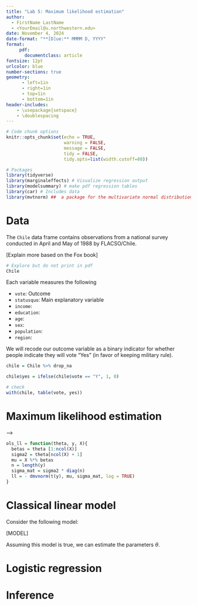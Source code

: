 ```yaml
---
title: "Lab 5: Maximum likelihood estimation"
author: 
  - FirstName LastName
  - <YourEmail@u.northwestern.edu>
date: November 4, 2024
date-format: "**[D]ue:** MMMM D, YYYY"
format: 
     pdf:
       documentclass: article
fontsize: 12pt
urlcolor: blue
number-sections: true
geometry:
      - left=1in
      - right=1in
      - top=1in
      - bottom=1in
header-includes:
    - \usepackage{setspace}
    - \doublespacing
---
```


```r
# Code chunk options
knitr::opts_chunk$set(echo = TRUE, 
                      warning = FALSE,
                      message = FALSE,
                      tidy = FALSE,
                      tidy.opts=list(width.cutoff=80))

# Packages
library(tidyverse)
library(marginaleffects) # Visualize regression output
library(modelsummary) # make pdf regression tables
library(car) # Includes data
library(mvtnorm) ##  a package for the multivariate normal distribution

```


# Data

The `Chile` data frame contains observations from a national survey conducted in April and May of 1988 by FLACSO/Chile. 

[Explain more based on the Fox book]

```r
# Explore but do not print in pdf
Chile
```

Each variable measures the following

- `vote`: Outcome
- `statusquo`: Main explanatory variable
- `income`:
- `education`:
- `age`:
- `sex`: 
- `population`:
- `region`:

We will recode our outcome variable as a binary indicator for whether people indicate they will vote "Yes" (in favor of keeping military rule).

```r
chile = Chile %>% drop_na

chile$yes = ifelse(chile$vote == "Y", 1, 0)

# check
with(chile, table(vote, yes))
```


# Maximum likelihood estimation

<!-- MLE by hand, then gaussian -->
<!-- https://github.com/gustavo-diaz/531-explorations/blob/spring2021/exploration8MLE2.Rmd --> -->


```r
ols_ll = function(theta, y, X){
  betas = theta [1:ncol(X)]
  sigma2 = theta[ncol(X) + 1]
  mu = X %*% betas
  n = length(y)
  sigma_mat = sigma2 * diag(n)
  ll = - dmvnorm(t(y), mu, sigma_mat, log = TRUE)
}
```


# Classical linear model

Consider the following model:

[MODEL]

Assuming this model is true, we can estimate the parameters $\theta$.

# Logistic regression

# Inference